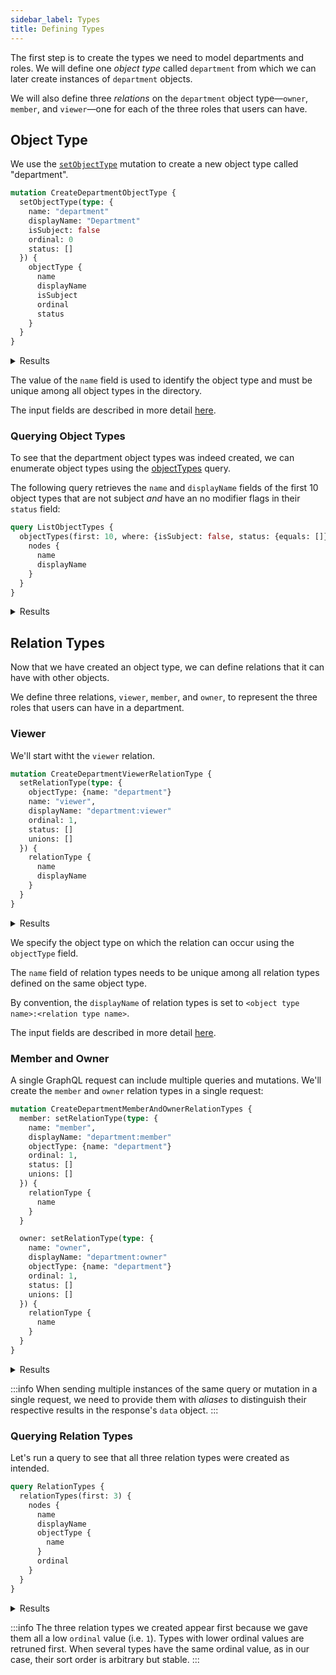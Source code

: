 ```yaml
---
sidebar_label: Types
title: Defining Types
---
```


The first step is to create the types we need to model departments and roles. We will define one _object type_ called
`department` from which we can later create instances of `department` objects.

We will also define three _relations_ on the `department` object type&mdash;`owner`, `member`, and `viewer`&mdash;one for each of
the three roles that users can have.

## Object Type

We use the [`setObjectType`](/docs/directory-api-reference/schema/object-types/mutations/set-object-type) mutation to create a new
object type called "department".

```graphql title="Query"
mutation CreateDepartmentObjectType {
  setObjectType(type: {
    name: "department"
    displayName: "Department"
    isSubject: false
    ordinal: 0
    status: []
  }) {
    objectType {
      name
      displayName
      isSubject
      ordinal
      status
    }
  }
}
```

<details>
  <summary>Results</summary>
  <div><span/>

```json
{
  "data": {
    "setObjectType": {
      "objectType": {
        "name": "department",
        "displayName": "Department",
        "isSubject": false,
        "ordinal": 0,
        "status": []
      }
    }
  }
}
```
  </div>
</details>

The value of the `name` field is used to identify the object type and must be unique among all object types in the directory.

The input fields are described in more detail [here](/docs/directory-api-reference/schema/object-types/inputs/set-object-type-input).

### Querying Object Types

To see that the department object types was indeed created, we can enumerate object types using the
[objectTypes](/docs/directory-api-reference/schema/object-types/queries/object-types) query.

The following query retrieves the `name` and `displayName` fields of the first 10 object types that are not subject
_and_ have an no modifier flags in their `status` field:

```graphql title="Query"
query ListObjectTypes {
  objectTypes(first: 10, where: {isSubject: false, status: {equals: []}}) {
    nodes {
      name
      displayName
    }
  }
}
```

<details>
  <summary>Results</summary>
  <div><span/>

```json
{
  "data": {
    "objectTypes": {
      "nodes": [
        {
          "name": "department",
          "displayName": "Department"
        },
        {
          "name": "application",
          "displayName": "Application"
        },
        {
          "name": "resource",
          "displayName": "Resource"
        }
      ]
    }
  }
}
```
  </div>
</details>


## Relation Types

Now that we have created an object type, we can define relations that it can have with other objects.

We define three relations, `viewer`, `member`, and `owner`, to represent the three roles that users can have in a
department.

### Viewer

We'll start witht the `viewer` relation.


```graphql title="Query"
mutation CreateDepartmentViewerRelationType {
  setRelationType(type: {
    objectType: {name: "department"}
    name: "viewer",
    displayName: "department:viewer"
    ordinal: 1,
    status: []
    unions: []
  }) {
    relationType {
      name
      displayName
    }
  }
}
```

<details>
  <summary>Results</summary>
  <div><span/>

```json
{
  "data": {
    "setRelationType": {
      "relationType": {
        "name": "viewer",
        "displayName": "department:viewer"
      }
    }
  }
}
```
  </div>
</details>

We specify the object type on which the relation can occur using the `objectType` field.

The `name` field of relation types needs to be unique among all relation types defined on the same object type.

By convention, the `displayName` of relation types is set to `<object type name>:<relation type name>`.

The input fields are described in more detail
[here](/docs/directory-api-reference/schema/relation-types/inputs/set-relation-type-input).


### Member and Owner

A single GraphQL request can include multiple queries and mutations. We'll create the `member` and `owner` relation
types in a single request:

```graphql title="Query"
mutation CreateDepartmentMemberAndOwnerRelationTypes {
  member: setRelationType(type: {
    name: "member",
    displayName: "department:member"
    objectType: {name: "department"}
    ordinal: 1,
    status: []
    unions: []
  }) {
    relationType {
      name
    }
  }

  owner: setRelationType(type: {
    name: "owner",
    displayName: "department:owner"
    objectType: {name: "department"}
    ordinal: 1,
    status: []
    unions: []
  }) {
    relationType {
      name
    }
  }
}
```

<details>
  <summary>Results</summary>
  <div><span/>

```json
{
  "data": {
    "member": {
      "relationType": {
        "name": "member"
      }
    },
    "owner": {
      "relationType": {
        "name": "owner"
      }
    }
  }
}
```
  </div>
</details>

:::info
When sending multiple instances of the same query or mutation in a single request, we need to provide them with
_aliases_ to distinguish their respective results in the response's `data` object.
:::

### Querying Relation Types

Let's run a query to see that all three relation types were created as intended.

```graphql title="Query"
query RelationTypes {
  relationTypes(first: 3) {
    nodes {
      name
      displayName
      objectType {
        name
      }
      ordinal
    }
  }
}
```

<details>
  <summary>Results</summary>
  <div><span/>

```json
{
  "data": {
    "relationTypes": {
      "nodes": [
        {
          "name": "viewer",
          "displayName": "department:viewer",
          "objectType": {
            "name": "department"
          },
          "ordinal": 1,
        },
        {
          "name": "member",
          "displayName": "department:member",
          "objectType": {
            "name": "department"
          },
          "ordinal": 1,
        },
        {
          "name": "owner",
          "displayName": "department:owner",
          "objectType": {
            "name": "department"
          },
          "ordinal": 1,
        }
      ]
    }
  }
}
```
  </div>
</details>

:::info
The three relation types we created appear first because we gave them all a low `ordinal` value (i.e. `1`).
Types with lower ordinal values are retruned first. When several types have the same ordinal value, as in our case,
their sort order is arbitrary but stable.
:::
